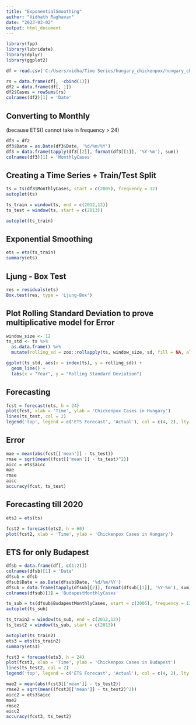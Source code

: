 ---
title: "ExponentialSmoothing"
author: "Vidhath Raghavan"
date: "2023-03-02"
output: html_document
---
```{r}
library(fpp)
library(lubridate)
library(dplyr)
library(ggplot2)
```

```{r}
df = read.csv('C:/Users/vidha/Time Series/hungary_chickenpox/hungary_chickenpox.csv')

rs = data.frame(df[, -cbind(1)])
df2 = data.frame(df[, 1])
df2$Cases = rowSums(rs)
colnames(df2)[1] = 'Date'
```

## Converting to Monthly
(because ETS() cannot take in frequency > 24)
```{r}
df3 = df2
df3$Date = as.Date(df3$Date, '%d/%m/%Y')
df3 = data.frame(tapply(df3[[2]], format(df3[[1]], '%Y-%m'), sum))
colnames(df3)[1] = 'MonthlyCases'
```

## Creating a Time Series + Train/Test Split
```{r}
ts = ts(df3$MonthlyCases, start = c(2005), frequency = 12)
autoplot(ts)

ts_train = window(ts, end = c(2012,12))
ts_test = window(ts, start = c(2013))

autoplot(ts_train)
```

## Exponential Smoothing
```{r}
ets = ets(ts_train)
summary(ets)
```
## Ljung - Box Test
```{r}
res = residuals(ets)
Box.test(res, type = 'Ljung-Box')
```

## Plot Rolling Standard Deviation to prove multiplicative model for Error
```{r}
window_size <- 12
ts_std <- ts %>% 
  as.data.frame() %>% 
  mutate(rolling_sd = zoo::rollapply(ts, window_size, sd, fill = NA, align = "right", na.rm = TRUE))

ggplot(ts_std, aes(x = index(ts), y = rolling_sd)) + 
  geom_line() +
  labs(x = "Year", y = "Rolling Standard Deviation")
```

## Forecasting
```{r}
fcst = forecast(ets, h = 24)
plot(fcst, xlab = 'Time', ylab = 'Chickenpox Cases in Hungary')
lines(ts_test, col = 2)
legend('top', legend = c('ETS Forecast', 'Actual'), col = c(4, 2), lty = 1)
```

## Error
```{r}
mae = mean(abs(fcst[['mean']] - ts_test))
rmse = sqrt(mean((fcst[['mean']] - ts_test)^2))
aicc = ets$aicc
mae
rmse
aicc
accuracy(fcst, ts_test)
```

## Forecasting till 2020
```{r}
ets2 = ets(ts)

fcst2 = forecast(ets2, h = 60)
plot(fcst2, xlab = 'Time', ylab = 'Chickenpox Cases in Hungary')
```

## ETS for only Budapest
```{r}
dfsb = data.frame(df[, c(1:2)])
colnames(dfsb)[1] = 'Date'
dfsub = dfsb
dfsub$Date = as.Date(dfsub$Date, '%d/%m/%Y')
dfsub = data.frame(tapply(dfsub[[2]], format(dfsub[[1]], '%Y-%m'), sum))
colnames(dfsub)[1] = 'BudapestMonthlyCases'

ts_sub = ts(dfsub$BudapestMonthlyCases, start = c(2005), frequency = 12)
autoplot(ts_sub)

ts_train2 = window(ts_sub, end = c(2012,12))
ts_test2 = window(ts_sub, start = c(2013))

autoplot(ts_train2)
ets3 = ets(ts_train2)
summary(ets3)

fcst3 = forecast(ets3, h = 24)
plot(fcst3, xlab = 'Time', ylab = 'Chickenpox Cases in Budapest')
lines(ts_test2, col = 2)
legend('top', legend = c('ETS Forecast', 'Actual'), col = c(4, 2), lty = 1)

mae2 = mean(abs(fcst3[['mean']] - ts_test2))
rmse2 = sqrt(mean((fcst3[['mean']] - ts_test2)^2))
aicc2 = ets3$aicc
mae2
rmse2
aicc2
accuracy(fcst3, ts_test2)
```
